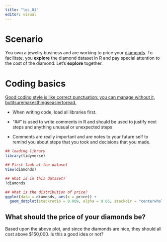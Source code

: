 ```yaml
---
title: "lec_01"
editor: visual
---
```


# Scenario

You own a jewelry business and are working to price your [diamonds](tps://www.londonde.com/blogs/worlds-most-famous-diamonds/). To facilitate, you **explore** the diamond dataset in R and pay special attention to the cost of the diamond. Let's **explore** together.

# Coding basics

[Good coding style is like correct punctuation: you can manage without it, butitsuremakesthingseasiertoread.](https://style.tidyverse.org/index.html)

-   When writing code, load all libraries first.

-   "\##" is used to write comments in R and should be used to justify next steps and anything unusual or unexpected steps

-   Comments are really important and are notes to your future self to remind you about steps that you took and decisions that you made.

```r
## loading library
library(tidyverse)

## First look at the dataset
View(diamonds)
```

```r
## What is in this dataset?
?diamonds
```

```r
## What is the distribution of price?
ggplot(data = diamonds, aes(x = price)) +
  geom_dotplot(stackratio = 0.009, alpha = 0.05, stackdir = "centerwhole") 
```

## What should the price of your diamonds be?

Based upon the above plot, and since the diamonds are nice, they should all cost above $150,000. Is this a good idea or not?


